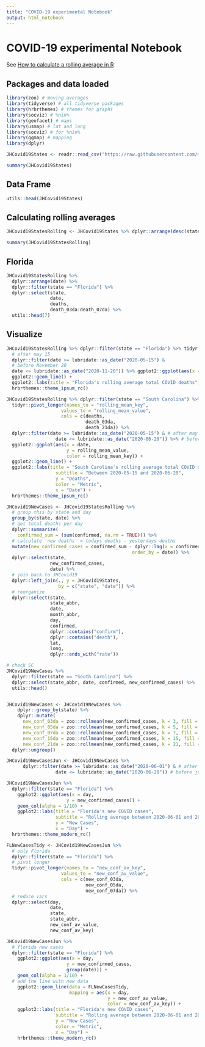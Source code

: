 ---
title: "COVID-19 experimental Notebook"
output: html_notebook
---

# COVID-19 experimental Notebook

See [How to calculate a rolling average in R](https://www.storybench.org/how-to-calculate-a-rolling-average-in-r/)

## Packages and data loaded

```{r packages and data}

library(zoo) # moving averages        
library(tidyverse) # all tidyverse packages
library(hrbrthemes) # themes for graphs
library(socviz) # %nin%
library(geofacet) # maps
library(usmap) # lat and long
library(socviz) # for %nin%
library(ggmap) # mapping
library(dplyr)

JHCovid19States <- readr::read_csv("https://raw.githubusercontent.com/mjfrigaard/storybench/master/drafts/data/jhsph/2020-06-22-JHCovid19States.csv")

summary(JHCovid19States)


```

## Data Frame


```{r data frame}

utils::head(JHCovid19States)


```

## Calculating rolling averages

```{r rolling averages}

JHCovid19StatesRolling <- JHCovid19States %>% dplyr::arrange(desc(state)) %>%  dplyr::group_by(state) %>% dplyr::mutate(death_03da = zoo::rollmean(deaths, k = 3, fill = NA), death_05da = zoo::rollmean(deaths, k = 5, fill = NA), death_07da = zoo::rollmean(deaths, k = 7, fill = NA), death_15da = zoo::rollmean(deaths, k = 15, fill = NA), death_21da = zoo::rollmean(deaths, k = 21, fill = NA)) %>% dplyr::ungroup()

summary(JHCovid19StatesRolling)


```

## Florida

```{r florida}

JHCovid19StatesRolling %>% 
  dplyr::arrange(date) %>% 
  dplyr::filter(state == "Florida") %>% 
  dplyr::select(state,
                date,
                deaths,
                death_03da:death_07da) %>% 
  utils::head(7)


```

## Visualize

```{r visualize 1, warning=FALSE}

JHCovid19StatesRolling %>% dplyr::filter(state == "Florida") %>% tidyr::pivot_longer(names_to = "rolling_mean_key", values_to = "rolling_mean_value", cols = c(deaths, death_03da, death_21da)) %>%
  # after may 15
  dplyr::filter(date >= lubridate::as_date("2020-05-15") &
  # before November 20
  date <= lubridate::as_date("2020-11-20")) %>% ggplot2::ggplot(aes(x = date, y = rolling_mean_value, color = rolling_mean_key)) +
  ggplot2::geom_line() +   
  ggplot2::labs(title = "Florida's rolling average total COVID deaths", subtitle = "Between 2020-05-15 and 2020-06-20", y = "Deaths", color = "Metric", x = "Date") +
  hrbrthemes::theme_ipsum_rc()


```

```{r visualize 2, warning=FALSE}

JHCovid19StatesRolling %>% dplyr::filter(state == "South Carolina") %>% 
  tidyr::pivot_longer(names_to = "rolling_mean_key", 
                    values_to = "rolling_mean_value", 
                    cols = c(deaths, 
                             death_03da, 
                             death_21da)) %>%
  dplyr::filter(date >= lubridate::as_date("2020-05-15") & # after may 15
                  date <= lubridate::as_date("2020-06-20")) %>% # before june 20
  ggplot2::ggplot(aes(x = date, 
                      y = rolling_mean_value, 
                      color = rolling_mean_key)) +
  ggplot2::geom_line() +   
  ggplot2::labs(title = "South Carolina's rolling average total COVID deaths", 
                  subtitle = "Between 2020-05-15 and 2020-06-20",
                  y = "Deaths", 
                  color = "Metric",
                  x = "Date") + 
  hrbrthemes::theme_ipsum_rc()


```

```{r new cases, message=FALSE, warning=FALSE}

JHCovid19NewCases <- JHCovid19StatesRolling %>%
  # group this by state and day
  group_by(state, date) %>% 
  # get total deaths per day
  dplyr::summarize(
    confirmed_sum = (sum(confirmed, na.rm = TRUE))) %>% 
  # calculate 'new deaths' = todays deaths - yesterdays deaths
  mutate(new_confirmed_cases = confirmed_sum - dplyr::lag(x = confirmed_sum, n = 1, 
                                              order_by = date)) %>% 
  dplyr::select(state, 
                new_confirmed_cases, 
                date) %>% 
  # join back to JHCovid19
  dplyr::left_join(., y = JHCovid19States, 
                   by = c("state", "date")) %>% 
  # reorganize
  dplyr::select(state,
                state_abbr,
                date,
                month_abbr,
                day,
                confirmed,
                dplyr::contains("confirm"),
                dplyr::contains("death"),
                lat, 
                long, 
                dplyr::ends_with("rate"))

# check SC
JHCovid19NewCases %>% 
  dplyr::filter(state == "South Carolina") %>% 
  dplyr::select(state_abbr, date, confirmed, new_confirmed_cases) %>% 
  utils::head()


JHCovid19NewCases <- JHCovid19NewCases %>%
    dplyr::group_by(state) %>% 
    dplyr::mutate(
      new_conf_03da = zoo::rollmean(new_confirmed_cases, k = 3, fill = NA),
      new_conf_05da = zoo::rollmean(new_confirmed_cases, k = 5, fill = NA),
      new_conf_07da = zoo::rollmean(new_confirmed_cases, k = 7, fill = NA),
      new_conf_15da = zoo::rollmean(new_confirmed_cases, k = 15, fill = NA),
      new_conf_21da = zoo::rollmean(new_confirmed_cases, k = 21, fill = NA)) %>% 
  dplyr::ungroup()


```

```{r column graph, warning=FALSE}


JHCovid19NewCasesJun <- JHCovid19NewCases %>% 
      dplyr::filter(date >= lubridate::as_date("2020-06-01") & # after june 1
                  date <= lubridate::as_date("2020-06-20")) # before june 20

JHCovid19NewCasesJun %>% 
  dplyr::filter(state == "Florida") %>% 
    ggplot2::ggplot(aes(x = day, 
                      y = new_confirmed_cases)) +
    geom_col(alpha = 1/10) + 
    ggplot2::labs(title = "Florida's new COVID cases", 
                  subtitle = "Rolling average between 2020-06-01 and 2020-06-20",
                  y = "New Cases", 
                  x = "Day") + 
  hrbrthemes::theme_modern_rc()


```

```{r tidy, warning=FALSE}


FLNewCasesTidy <- JHCovid19NewCasesJun %>% 
  # only Florida
  dplyr::filter(state == "Florida") %>% 
  # pivot longer
  tidyr::pivot_longer(names_to = "new_conf_av_key", 
                    values_to = "new_conf_av_value", 
                    cols = c(new_conf_03da,
                             new_conf_05da,
                             new_conf_07da)) %>% 
  # reduce vars
  dplyr::select(day, 
                date, 
                state, 
                state_abbr, 
                new_conf_av_value, 
                new_conf_av_key)

JHCovid19NewCasesJun %>% 
  # florida new cases 
  dplyr::filter(state == "Florida") %>% 
    ggplot2::ggplot(aes(x = day, 
                      y = new_confirmed_cases, 
                      group(date))) +
    geom_col(alpha = 1/10) + 
  # add the line with new data
    ggplot2::geom_line(data = FLNewCasesTidy, 
                       mapping = aes(x = day, 
                                     y = new_conf_av_value, 
                                     color = new_conf_av_key)) +   
    ggplot2::labs(title = "Florida's new COVID cases", 
                  subtitle = "Rolling average between 2020-06-01 and 2020-06-20",
                  y = "New Cases", 
                  color = "Metric",
                  x = "Day") + 
    hrbrthemes::theme_modern_rc()


```

